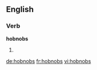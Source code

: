 ==English==

===Verb===
'''hobnobs'''

# {{en-third-person singular of|hobnob}}

[[de:hobnobs]]
[[fr:hobnobs]]
[[vi:hobnobs]]